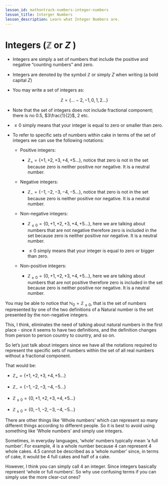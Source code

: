 ```yaml
---
lesson_id: mathontrack-numbers-integer-numbers
lesson_title: Interger Numbers
lesson_description: Learn what Integer Numbers are.
---
```


# Integers ($ℤ$ or $Z$ )
- Integers are simply a set of numbers that include the positive and negative “counting numbers” and zero.

- Integers are denoted by the symbol $ℤ$ or simply $Z$ when writing (a bold capital $Z$)

- You may write a set of integers as:

$$
ℤ = \{...-2, -1, 0, 1, 2...\}
$$

- Note that the set of integers does not include fractional component; there is no $0.5$, $3\frac{1}{2}$, $2$ etc.

- $\le 0$ simply means that your integer is equal to zero or smaller than zero.

- To refer to specific sets of numbers within cake in terms of the set of integers we can use the following notations:
    - Positive integers:
        - $ℤ_+ = \{+1, +2, +3, +4, +5...\}$, notice that zero is not in the set because zero is neither positive nor negative. It is a neutral number.

    - Negative integers:
        - $ℤ_- = \{-1, -2, -3, -4, -5...\}$, notice that zero is not in the set because zero is neither positive nor negative. It is a neutral number.

    - Non-negative integers:
        - $ℤ_{\le 0}= \{0, +1, +2, +3, +4, +5...\}$, here we are talking about numbers that are not negative therefore zero is included in the set because zero is neither positive nor negative. It is a neutral number.

        - $\le 0$ simply means that your integer is equal to zero or bigger than zero.

    - Non-positive integers:
        - $ℤ_{\ge 0}= \{0, +1, +2, +3, +4, +5...\}$, here we are talking about numbers that are not positive therefore zero is included in the set because zero is neither positive nor negative. It is a neutral number.

You may be able to notice that $ℕ_0= ℤ_{\le 0}$, that is the set of numbers represented by one of the two definitions of a Natural number is the set presented by the non-negative integers.

This, I think, eliminates the need of talking about natural numbers in the first place - since it seems to have two definitions, and the definition changes from person to person country to country, and so on.

So let’s just talk about integers since we have all the notations required to represent the specific sets of numbers within the set of all real numbers without a fractional component.

That would be:
- $ℤ_+ = \{+1, +2, +3, +4, +5...\}$

- $ℤ_- = \{-1, -2, -3, -4, -5...\}$

- $ℤ_{\le 0}= \{0, +1, +2, +3, +4, +5...\}$

- $ℤ_{\ge 0}= \{0, -1, -2, -3, -4, -5...\}$

There are other things like ‘Whole numbers’ which can represent so many different things according to different people. So it is best to avoid using something like ‘Whole numbers’ and simply use integers.

Sometimes, in everyday languages, ‘whole’ numbers typically mean ‘a full number’. For example, 4 is a whole number because 4 can represent 4 whole cakes. 4.5 cannot be described as a ‘whole number’ since, in terms of cake, it would be 4 full cakes and half of a cake.

However, I think you can simply call 4 an integer. Since integers basically represent ‘whole or full numbers’. So why use confusing terms if you can simply use the more clear-cut ones?
